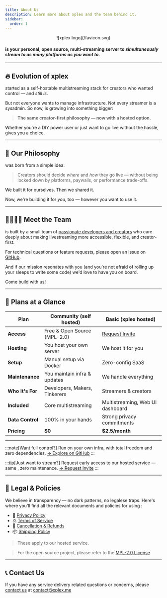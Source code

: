 ```yaml
---
title: About Us
description: Learn more about xplex and the team behind it.
sidebar:
  order: 1
---
```


<center>![xplex logo](/favicon.svg)</center>

#### <Xplex /> is your personal, open source, multi-streaming server to ***simultaneously stream to as many platforms as you want to***.

---

## 🔥 Evolution of xplex

<Xplex /> started as a self-hostable multistreaming stack for creators who wanted control — and *still is*.

But not everyone wants to manage infrastructure. Not every streamer is a sysadmin. So now, <Xplex /> is growing into something bigger:

> **The same creator-first philosophy — now with a hosted option.**

Whether you're a DIY power user or just want to go live without the hassle, <Xplex /> gives you a choice.

---

## 🧭 Our Philosophy

<Xplex /> was born from a simple idea:

> Creators should decide *where* and *how* they go live — without being locked down by platforms, paywalls, or performance trade-offs.

We built it for ourselves. Then we shared it.

Now, we're building it for *you*, too — however you want to use it.

---

## 👨‍👩‍👧‍👦 Meet the Team

<Xplex /> is built by a small team of [passionate developers and creators](https://github.com/debloper/xplex/graphs/contributors) who care deeply about making livestreaming more accessible, flexible, and creator-first.

For technical questions or feature requests, please open an issue on [GitHub](https://github.com/debloper/xplex/issues).

And if our mission resonates with you (and you're not afraid of rolling up your sleeps to write some code) we'd love to have you on board.

Come build with us!

---

## 💸 Plans at a Glance

| Plan               | Community (self hosted)       | Basic (xplex hosted)                        |
|--------------------|-------------------------------|---------------------------------------------|
| **Access**         | Free & Open Source (MPL-2.0)  | [Request Invite](https://tally.so/r/mezW6q) |
| **Hosting**        | You host your own server      | We host it for you                          |
| **Setup**          | Manual setup via Docker       | Zero-config SaaS                            |
| **Maintenance**    | You maintain infra & updates  | We handle everything                        |
| **Who It's For**   | Developers, Makers, Tinkerers | Streamers & creators                        |
| **Included**       | Core multistreaming           | Multistreaming, Web UI dashboard            |
| **Data Control**   | 100% in your hands            | Strong privacy commitments                  |
| **Pricing**        | **$0**                            | **$2.5/month**                                  |

---

:::note[Want full control?]
Run <Xplex /> on your own infra, with total freedom and zero dependencies.
[→ Explore on GitHub](https://github.com/debloper/xplex)
:::

:::tip[Just want to stream?]
Request early access to our hosted service — same <Xplex />, zero maintenance.
[→ Request Invite](https://tally.so/r/mezW6q)
:::

---

## 🧾 Legal & Policies

We believe in transparency — no dark patterns, no legalese traps.
Here's where you'll find all the relevant documents and policies for using <Xplex />:

- 📜 [Privacy Policy](/about/privacy)
- ⚖️ [Terms of Service](/about/terms)
- 💸 [Cancellation & Refunds](/about/refunds)
- 📦 [Shipping Policy](/about/shipping)

> These apply to our hosted service.

> For the open source project, please refer to the [MPL-2.0 License](https://www.mozilla.org/en-US/MPL/2.0/).

---

## 📞 Contact Us

If you have any service delivery related questions or concerns, please [contact us](/about/contact) at [contact@xplex.me](mailto:contact@xplex.me)
